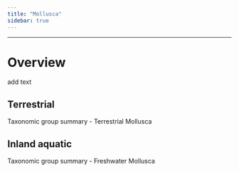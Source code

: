 ```yaml
---
title: "Mollusca"
sidebar: true  
---
```


-----------------

# Overview

add text

## Terrestrial

Taxonomic group summary - Terrestrial Mollusca

## Inland aquatic

Taxonomic group summary - Freshwater Mollusca
